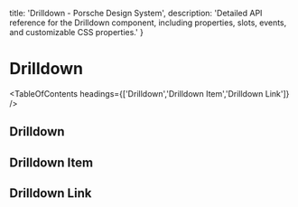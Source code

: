 
  title: 'Drilldown - Porsche Design System',
  description: 'Detailed API reference for the Drilldown component, including properties, slots, events, and customizable CSS properties.'
}

# Drilldown <ComponentStatus tagName="p-drilldown"></ComponentStatus>

<TableOfContents headings={['Drilldown','Drilldown Item','Drilldown Link']} />

## Drilldown

<ComponentApi tagName="p-drilldown" showTableOfContents={false} />

## Drilldown Item

<ComponentApi tagName="p-drilldown-item" showTableOfContents={false} />

## Drilldown Link

<ComponentApi tagName="p-drilldown-link" showTableOfContents={false} />